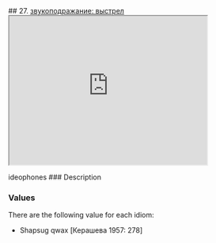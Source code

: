 ## 27. <a href =  'https://agricolamz.github.io/The_Circassian_Isoglosses_Database/27.html'>звукоподражание: выстрел</a><div class='box'><iframe src='https://agricolamz.github.io/The_Circassian_Isoglosses_Database/27.html' width = '400px' height = '300px'></iframe></div>ideophones
### Description



### Values
There are the following value for each idiom:

* Shapsug  qwax [Керашева 1957: 278] 

